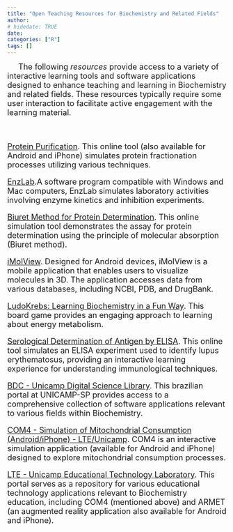 ```yaml
---
title: "Open Teaching Resources for Biochemistry and Related Fields"
author: 
# hidedate: TRUE
date:  
categories: ["R"]
tags: []
---
```


<!-- <!-- Google tag (gtag.js) ## se não funcionar o default, tem que colocar essa tag em cada página do sítio--> 
<script async src="https://www.googletagmanager.com/gtag/js?id=G-S1L73VGCG5"></script>
<script>
  window.dataLayer = window.dataLayer || [];
  function gtag(){dataLayer.push(arguments);}
  gtag('js', new Date());

  gtag('config', 'G-S1L73VGCG5');
</script>

<font size="4">

<!-- ![ ](estacion.png){width=40%} -->



|      The following *resources* provide access to a variety of interactive learning tools and software applications designed to enhance teaching and learning in Biochemistry and related fields. These resources typically require some user interaction to facilitate active engagement with the learning material.

 <br />

[Protein Purification](http://www.agbooth.com/pp_ajax/){target="\_blank"}. This online tool (also available for Android and iPhone) simulates protein fractionation processes utilizing various techniques.

[EnzLab](https://download.cnet.com/EnzLab-for-Windows-32-bit/3000-2054_4-76136182.html){target="\_blank"}.A software program compatible with Windows and Mac computers, EnzLab simulates laboratory activities involving enzyme kinetics and inhibition experiments. 

[Biuret Method for Protein Determination](https://www.bdc.ib.unicamp.br/bdc/visualizarMaterial.php?idMaterial=1342){target="\_blank"}.  This online simulation tool demonstrates the assay for protein determination using the principle of molecular absorption (Biuret method).

[iMolView](https://www.molsoft.com/iMolview.html){target="\_blank"}. Designed for Android devices, iMolView is a mobile application that enables users to visualize molecules in 3D. The application accesses data from various databases, including NCBI, PDB, and DrugBank.

[LudoKrebs: Learning Biochemistry in a Fun Way](LudoKrebs: aprendendo bioquímica de um modo divertido){target="\_blank"}. This board game provides an engaging approach to learning about energy metabolism.

[Serological Determination of Antigen by ELISA](https://media.hhmi.org/biointeractive/vlabs/immunology/index.html){target="\_blank"}. This online tool simulates an ELISA experiment used to identify lupus erythematosus, providing an interactive learning experience for understanding immunological techniques.

[BDC - Unicamp Digital Science Library](https://www.bdc.ib.unicamp.br/bdc/busca.php?tipoMaterial=a%3A1%3A%7Bi%3A0%3Bs%3A8%3A%22software%22%3B%7D&acao=exibirCategoria){target="\_blank"}. This brazilian portal at UNICAMP-SP provides access to a comprehensive collection of software applications relevant to various fields within Biochemistry.

[COM4 - Simulation of Mitochondrial Consumption (Android/iPhone) - LTE/Unicamp](https://www.lte.ib.unicamp.br/portal/apps.php?idApp=7). COM4 is an interactive simulation application (available for Android and iPhone) designed to explore mitochondrial consumption processes.

[LTE - Unicamp Educational Technology Laboratory](https://www.lte.ib.unicamp.br/portal/). This portal serves as a repository for various educational technology applications relevant to Biochemistry education, including COM4 (mentioned above) and ARMET (an augmented reality application also available for Android and iPhone).




</font>


